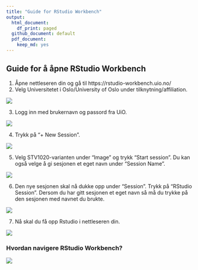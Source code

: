 ```yaml
---
title: "Guide for RStudio Workbench"
output:
  html_document:
    df_print: paged
  github_document: default
  pdf_document:
    keep_md: yes
---
```


## Guide for å åpne RStudio Workbench

1. Åpne nettleseren din og gå til https://rstudio-workbench.uio.no/ 
2. Velg Universitetet i Oslo/University of Oslo under tilknytning/affiliation.

![](../bilder/workbenchveil1.JPG)

3. Logg inn med brukernavn og passord fra UiO. 

![](../bilder/workbenchveil2.JPG)
 
4. Trykk på "+ New Session".

![](../bilder/workbenchveil3.JPG)

5. Velg STV1020-varianten under "Image" og trykk "Start session". Du kan også velge å gi sesjonen et eget navn under "Session Name".

![](../bilder/workbenchveil4.JPG)

6. Den nye sesjonen skal nå dukke opp under "Session". Trykk på "RStudio Session". Dersom du har gitt sesjonen et eget navn så må du trykke på den sesjonen med navnet du brukte.  

![](../bilder/workbenchveil5.JPG)

7. Nå skal du få opp Rstudio i nettleseren din.

![](../bilder/workbenchveil6.JPG)


### Hvordan navigere RStudio Workbench?

![](../bilder/workbenchveil7.JPG)
